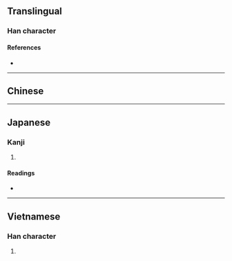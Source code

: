 {{character info/new}}
{{also|檳}}
==Translingual==

===Han character===
{{Han char|rn=75|rad=木|as=07|sn=11|four=|canj=DOMC|ids=⿰木兵}}

====References====
* {{Han ref|kx=0531.131|dkj=14909|hdz=21216.020|uh=68B9|ud=26809}}

----

==Chinese==
{{zh-see|檳|sgsv}}
----

==Japanese==

===Kanji===
{{ja-kanji|grade=|rs=木07}}

# {{defn|lang=ja|sort=木07}}

====Readings====
* {{ja-readings|on=[[びん]] (bin), [[ひん]] (hin)|kun=[[びんろうし]] (binroushi)}}

----

==Vietnamese==

===Han character===
{{vi-readings|rs=木07|hanviet=biêng}}

# {{defn|lang=vi|sort=木07}}